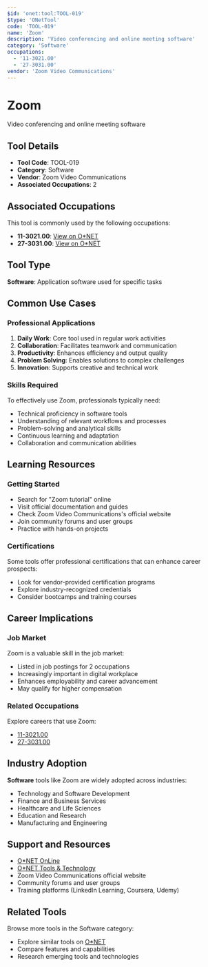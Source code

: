 ```yaml
---
$id: 'onet:tool:TOOL-019'
$type: 'ONetTool'
code: 'TOOL-019'
name: 'Zoom'
description: 'Video conferencing and online meeting software'
category: 'Software'
occupations:
  - '11-3021.00'
  - '27-3031.00'
vendor: 'Zoom Video Communications'
---
```


# Zoom

Video conferencing and online meeting software

## Tool Details

- **Tool Code**: TOOL-019
- **Category**: Software
- **Vendor**: Zoom Video Communications
- **Associated Occupations**: 2

## Associated Occupations

This tool is commonly used by the following occupations:

- **11-3021.00**: [View on O\*NET](https://www.onetonline.org/link/summary/11-3021.00)
- **27-3031.00**: [View on O\*NET](https://www.onetonline.org/link/summary/27-3031.00)

## Tool Type

**Software**: Application software used for specific tasks

## Common Use Cases

### Professional Applications

1. **Daily Work**: Core tool used in regular work activities
2. **Collaboration**: Facilitates teamwork and communication
3. **Productivity**: Enhances efficiency and output quality
4. **Problem Solving**: Enables solutions to complex challenges
5. **Innovation**: Supports creative and technical work

### Skills Required

To effectively use Zoom, professionals typically need:

- Technical proficiency in software tools
- Understanding of relevant workflows and processes
- Problem-solving and analytical skills
- Continuous learning and adaptation
- Collaboration and communication abilities

## Learning Resources

### Getting Started

- Search for "Zoom tutorial" online
- Visit official documentation and guides
- Check Zoom Video Communications's official website
- Join community forums and user groups
- Practice with hands-on projects

### Certifications

Some tools offer professional certifications that can enhance career prospects:

- Look for vendor-provided certification programs
- Explore industry-recognized credentials
- Consider bootcamps and training courses

## Career Implications

### Job Market

Zoom is a valuable skill in the job market:

- Listed in job postings for 2 occupations
- Increasingly important in digital workplace
- Enhances employability and career advancement
- May qualify for higher compensation

### Related Occupations

Explore careers that use Zoom:

- [11-3021.00](https://www.onetonline.org/link/summary/11-3021.00)
- [27-3031.00](https://www.onetonline.org/link/summary/27-3031.00)

## Industry Adoption

**Software** tools like Zoom are widely adopted across industries:

- Technology and Software Development
- Finance and Business Services
- Healthcare and Life Sciences
- Education and Research
- Manufacturing and Engineering

## Support and Resources

- [O\*NET OnLine](https://www.onetonline.org/)
- [O\*NET Tools & Technology](https://www.onetonline.org/find/descriptor/browse/Tools_and_Technology/)
- Zoom Video Communications official website
- Community forums and user groups
- Training platforms (LinkedIn Learning, Coursera, Udemy)

## Related Tools

Browse more tools in the Software category:

- Explore similar tools on [O\*NET](https://www.onetonline.org/)
- Compare features and capabilities
- Research emerging tools and technologies
